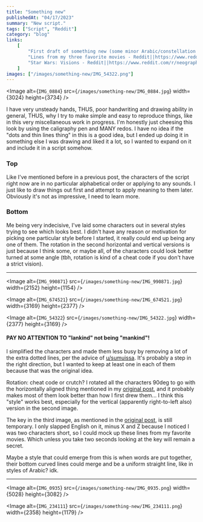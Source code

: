 ```yaml
---
title: "Something new"
publishedAt: "04/17/2023"
summary: "New script."
tags: ["Script", "Reddit"]
category: "blog"
links:
    [
        "First draft of something new (some minor Arabic/constellation influences) - Reddit||https://www.reddit.com/r/neography/comments/12pdpky/first_draft_of_something_new_some_minor/",
        "Lines from my three favorite movies - Reddit||https://www.reddit.com/r/neography/comments/12rpf49/lines_from_my_three_favorite_movies/",
        "Star Wars: Visions - Reddit||https://www.reddit.com/r/neography/comments/13r9iw8/star_wars_visions/?utm_source=share&utm_medium=web2x&context=3",
    ]
images: ["/images/something-new/IMG_54322.png"]
---
```


<Image
	alt={`IMG_0884`}
	src={`/images/something-new/IMG_0884.jpg`}
	width={3024}
	height={3734}
/>

I have very unsteady hands, THUS, poor handwriting and drawing ability in general, THUS, why I try to make simple and easy to reproduce things, like in this very miscellaneous work in progress. I'm honestly just cheesing this look by using the caligraphy pen and MANY redos. I have no idea if the "dots and thin lines thing" in this is a good idea, but I ended up doing it in something else I was drawing and liked it a lot, so I wanted to expand on it and include it in a script somehow.

### Top

Like I've mentioned before in a previous post, the characters of the script right now are in no particular alphabetical order or applying to any sounds. I just like to draw things out first and attempt to apply meaning to them later. Obviously it's not as impressive, I need to learn more.

### Bottom

Me being very indecisive, I've laid some characters out in several styles trying to see which looks best. I didn't have any reason or motivation for picking one particular style before I started, it really could end up being any one of them. The rotation in the second horizontal and vertical versions is just because I think some, or maybe all, of the characters could look better turned at some angle (tbh, rotation is kind of a cheat code if you don't have a strict vision).

---

<Image
	alt={`IMG_990871`}
	src={`/images/something-new/IMG_990871.jpg`}
	width={2152}
	height={1154}
/>

<Image
	alt={`IMG_674521`}
	src={`/images/something-new/IMG_674521.jpg`}
	width={3169}
	height={2377}
/>

<Image
	alt={`IMG_54322`}
	src={`/images/something-new/IMG_54322.jpg`}
	width={2377}
	height={3169}
/>

#### PAY NO ATTENTION TO "lankind" not being "mankind"!

I simplified the characters and made them less busy by removing a lot of the extra dotted lines, per the advice of [u/sumuissa](https://www.reddit.com/r/neography/comments/12pdpky/comment/jgmr039/?utm_source=share&utm_medium=web2x&context=3). It's probably a step in the right direction, but I wanted to keep at least one in each of them because that was the original idea.

Rotation: cheat code or crutch? I rotated all the characters 90deg to go with the horizontally aligned thing mentioned in my [original post](https://www.reddit.com/r/neography/comments/12pdpky/first_draft_of_something_new_some_minor/?utm_source=share&utm_medium=web2x&context=3), and it probably makes most of them look better than how I first drew them... I think this "style" works best, especially for the vertical (apparently right-to-left also) version in the second image.

The key in the third image, as mentioned in the [original post](https://www.reddit.com/r/neography/comments/12pdpky/first_draft_of_something_new_some_minor/?utm_source=share&utm_medium=web2x&context=3), is still temporary. I only slapped English on it, minus X and Z because I noticed I was two characters short, so I could mock up these lines from my favorite movies. Which unless you take two seconds looking at the key will remain a secret.

Maybe a style that could emerge from this is when words are put together, their bottom curved lines could merge and be a uniform straight line, like in styles of Arabic? idk.

---

<Image
	alt={`IMG_0935`}
	src={`/images/something-new/IMG_0935.png`}
	width={5028}
	height={3082}
/>

<Image
	alt={`IMG_234111`}
	src={`/images/something-new/IMG_234111.png`}
	width={2358}
	height={1179}
/>
